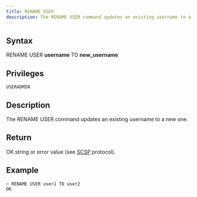 ```yaml
---
title: RENAME USER
description: The RENAME USER command updates an existing username to a new one
---
```


## Syntax

RENAME USER **username** TO **new_username**

## Privileges

```
USERADMIN
```

## Description

The RENAME USER command updates an existing username to a new one.

## Return

OK string or error value (see [SCSP](https://github.com/sqlitecloud/sdk/blob/master/PROTOCOL.md) protocol).

## Example

```bash
> RENAME USER user1 TO user2
OK
```
